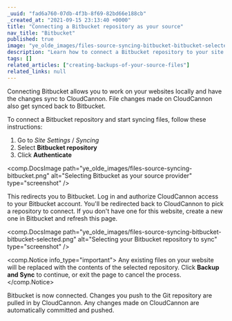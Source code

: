 ```yaml
---
_uuid: "fad6a760-07db-4f3b-8f69-82bd66e188cb"
_created_at: "2021-09-15 23:13:40 +0000"
title: "Connecting a Bitbucket repository as your source"
nav_title: "Bitbucket"
published: true
image: "ye_olde_images/files-source-syncing-bitbucket-bitbucket-selected.png"
description: "Learn how to connect a Bitbucket repository to your site with CloudCannon."
tags: []
related_articles: ["creating-backups-of-your-source-files"]
related_links: null
---
```


Connecting Bitbucket allows you to work on your websites locally and have the changes sync to CloudCannon. File changes made on CloudCannon also get synced back to Bitbucket.

To connect a Bitbucket repository and start syncing files, follow these instructions:

1. Go to *Site Settings* / *Syncing*
2. Select **Bitbucket repository**
3. Click **Authenticate**

<comp.DocsImage path="ye_olde_images/files-source-syncing-bitbucket.png" alt="Selecting Bitbucket as your source provider" type="screenshot" />

This redirects you to Bitbucket. Log in and authorize CloudCannon access to your Bitbucket account. You'll be redirected back to CloudCannon to pick a repository to connect. If you don't have one for this website, create a new one in Bitbucket and refresh this page.

<comp.DocsImage path="ye_olde_images/files-source-syncing-bitbucket-bitbucket-selected.png" alt="Selecting your Bitbucket repository to sync" type="screenshot" />

<comp.Notice info_type="important">
  Any existing files on your website will be replaced with the contents of the selected repository. Click **Backup and Sync** to continue, or exit the page to cancel the process.
</comp.Notice>

Bitbucket is now connected. Changes you push to the Git repository are pulled in by CloudCannon. Any changes made on CloudCannon are automatically committed and pushed.
